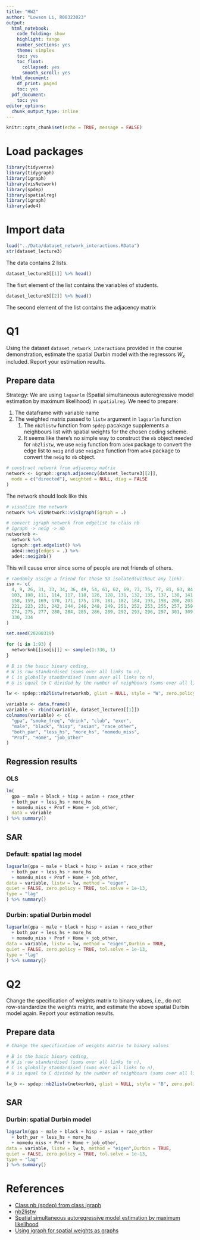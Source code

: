 ```yaml
---
title: "HW2"
author: "Lowson Li, R08323023"
output:
  html_notebook:
    code_folding: show
    highlight: tango
    number_sections: yes
    theme: simplex
    toc: yes
    toc_float:
      collapsed: yes
      smooth_scroll: yes
  html_document:
    df_print: paged
    toc: yes
  pdf_document:
    toc: yes
editor_options:
  chunk_output_type: inline
---
```


```r
knitr::opts_chunk$set(echo = TRUE, message = FALSE)
```

# Load packages
```r
library(tidyverse)
library(tidygraph)
library(igraph)
library(visNetwork)
library(spdep)
library(spatialreg)
library(igraph)
library(ade4)
```

# Import data
```r
load("../Data/dataset_network_interactions.RData")
str(dataset_lecture3)
```
The data contains 2 lists.
```r
dataset_lecture3[[1]] %>% head()
```

The fisrt element of the list contains the variables of students.

```r
dataset_lecture3[[2]] %>% head()
```
The second element of the list contains the adjacency matrix

# Q1
Using the dataset `dataset_network_interactions` provided in the course demonstration, estimate the spatial Durbin model with the regressors $W_{x}$ included. Report your estimation results.

## Prepare data

Strategy:
We are using `lagsarlm` (Spatial simultaneous autoregressive model estimation by maximum likelihood) in `spatialreg`.
We need to prepare:

1) The dataframe with variable name 
2) The weighted matrix passed to `listw` argument in `lagsarlm` function
    1) The `nb2listw` function from `spdep` pacakage supplements a neighbours list with spatial weights for the chosen coding scheme. 
    2) It seems like there's no simple way to construct the `nb` object needed for `nb2listw`, we use `neig` function from `ade4` package to convert the edge list to `neig` and use `neig2nb` function from `ade4` package to convert the `neig` to `nb` object.
  
```r
# construct network from adjacency matrix 
network <- igraph::graph.adjacency(dataset_lecture3[[2]],
  mode = c("directed"), weighted = NULL, diag = FALSE
)
```

The network should look like this 
```r
# visualize the network
network %>% visNetwork::visIgraph(igraph = .)
```


```r
# convert igraph network from edgelist to class nb
# igraph -> neig -> nb
networknb <-
  network %>%
  igraph::get.edgelist() %>%
  ade4::neig(edges = .) %>%
  ade4::neig2nb()
```

This will cause error since some of people are not friends of others.

```r
# randomly assign a friend for those 93 isolated(without any link).
iso <- c(
  4, 9, 26, 31, 33, 34, 36, 49, 54, 61, 62, 69, 73, 75, 77, 81, 83, 84, 88, 89, 95, 96, 100,
  103, 108, 111, 114, 117, 118, 126, 128, 131, 132, 135, 137, 138, 141, 142, 151, 153,
  158, 159, 169, 170, 171, 175, 178, 181, 182, 184, 193, 198, 200, 203, 209, 213, 219,
  221, 223, 231, 242, 244, 246, 248, 249, 251, 252, 253, 255, 257, 259, 267, 269, 272,
  274, 275, 277, 280, 284, 285, 286, 289, 292, 293, 296, 297, 301, 309, 315, 317, 318,
  330, 334
)

set.seed(20200319)

for (i in 1:93) {
  networknb[[iso[i]]] <- sample(1:336, 1)
}
```

```r
# B is the basic binary coding,
# W is row standardised (sums over all links to n),
# C is globally standardised (sums over all links to n),
# U is equal to C divided by the number of neighbours (sums over all links to unity), while S is the variance-stabilizing coding scheme proposed by Tiefelsdorf et al. 1999, p. 167-168 (sums over all links to n).

lw <- spdep::nb2listw(networknb, glist = NULL, style = "W", zero.policy = T)

variable <- data.frame()
variable <- rbind(variable, dataset_lecture3[[1]])
colnames(variable) <- c(
  "gpa", "smoke_freq", "drink", "club", "exer",
  "male", "black", "hisp", "asian", "race_other",
  "both_par", "less_hs", "more_hs", "momedu_miss",
  "Prof", "Home", "job_other"
)
```

## Regression results 

### OLS 
```r
lm(
  gpa ~ male + black + hisp + asian + race_other
  + both_par + less_hs + more_hs
  + momedu_miss + Prof + Home + job_other,
  data = variable
) %>% summary()
```

## SAR
### Default: spatial lag model 
```r
lagsarlm(gpa ~ male + black + hisp + asian + race_other
  + both_par + less_hs + more_hs
  + momedu_miss + Prof + Home + job_other,
data = variable, listw = lw, method = "eigen",
quiet = FALSE, zero.policy = TRUE, tol.solve = 1e-13,
type = "lag"
) %>% summary()
```

### Durbin: spatial Durbin model 
```r
lagsarlm(gpa ~ male + black + hisp + asian + race_other
  + both_par + less_hs + more_hs
  + momedu_miss + Prof + Home + job_other,
data = variable, listw = lw, method = "eigen",Durbin = TRUE,
quiet = FALSE, zero.policy = TRUE, tol.solve = 1e-13,
type = "lag"
) %>% summary()
```


# Q2
Change the specification of weights matrix to binary values, i.e., do not row-standardize the weights matrix, and estimate the above spatial Durbin model again. Report your estimation results.

## Prepare data 
```r
# Change the specification of weights matrix to binary values

# B is the basic binary coding,
# W is row standardised (sums over all links to n),
# C is globally standardised (sums over all links to n),
# U is equal to C divided by the number of neighbours (sums over all links to unity), while S is the variance-stabilizing coding scheme proposed by Tiefelsdorf et al. 1999, p. 167-168 (sums over all links to n).

lw_b <- spdep::nb2listw(networknb, glist = NULL, style = "B", zero.policy = T)

```

## SAR
### Durbin: spatial Durbin model 
```r
lagsarlm(gpa ~ male + black + hisp + asian + race_other
  + both_par + less_hs + more_hs
  + momedu_miss + Prof + Home + job_other,
data = variable, listw = lw_b, method = "eigen",Durbin = TRUE,
quiet = FALSE, zero.policy = TRUE, tol.solve = 1e-13,
type = "lag"
) %>% summary()
```


# References

* [Class nb (spdep) from class igraph](http://r-sig-geo.2731867.n2.nabble.com/Class-nb-spdep-from-class-igraph-td7582350.htmlssh -T git@github.com)
* [nb2listw](https://www.rdocumentation.org/packages/spdep/versions/1.1-3/topics/nb2listw)
* [Spatial simultaneous autoregressive model estimation by maximum likelihood](https://r-spatial.github.io/spatialreg/reference/ML_models.html#examples)
* [Using igraph for spatial weights as graphs](https://cran.r-project.org/web/packages/spdep/vignettes/nb_igraph.html)
